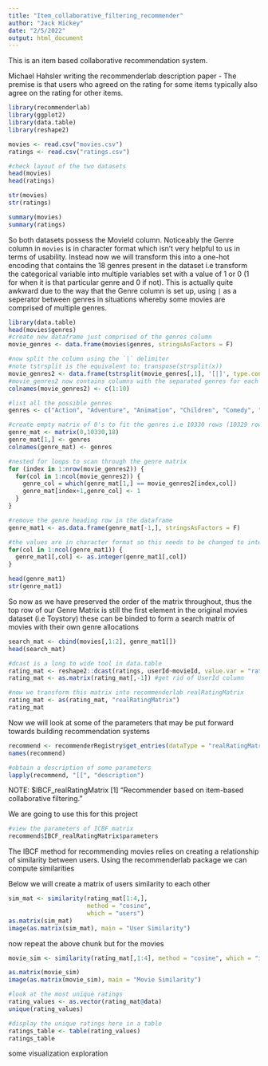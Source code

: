 ```yaml
---
title: "Item_collaborative_filtering_recommender"
author: "Jack Hickey"
date: "2/5/2022"
output: html_document
---
```


This is an item based collaborative recommendation system.

Michael Hahsler writing the recommenderlab description paper - The premise is that users who agreed on the rating for some items typically also agree on the rating for other items.
```r
library(recommenderlab)
library(ggplot2)
library(data.table)
library(reshape2)
```


```r
movies <- read.csv("movies.csv")
ratings <- read.csv("ratings.csv")

#check layout of the two datasets
head(movies)
head(ratings)

str(movies)
str(ratings)

summary(movies)
summary(ratings)
```

So both datasets possess the MovieId column.
Noticeably the Genre column in `movies` is in character format which isn't very helpful to us in terms of usability. Instead now we will transform this into a one-hot encoding that contains the 18 genres present in the dataset i.e transform the categorical variable into multiple variables set with a value of 1 or 0 (1 for when it is that particular genre and 0 if not). 
This is actually quite awkward due to the way that the Genre column is set up, using `|` as a seperator between genres in situations whereby some movies are comprised of multiple genres.

```r
library(data.table)
head(movies$genres)
#create new dataframe just comprised of the genres column
movie_genres <- data.frame(movies$genres, stringsAsFactors = F)

#now split the column using the `|` delimiter 
#note tstrsplit is the equivalent to: transpose(strsplit(x))
movie_genres2 <- data.frame(tstrsplit(movie_genres[,1], '[|]', type.convert = T), stringsAsFactors = F)
#movie_genres2 now contains columns with the separated genres for each movie, notably there are 10 so these are now labelled 1 to 10
colnames(movie_genres2) <- c(1:10)

#list all the possible genres
genres <- c("Action", "Adventure", "Animation", "Children", "Comedy", "Crime","Documentary", "Drama", "Fantasy", "Film-Noir", "Horror", "Musical", "Mystery","Romance", "Sci-Fi", "Thriller", "War", "Western")

#create empty matrix of 0's to fit the genres i.e 10330 rows (10329 rows of movies and 1 for the genre headings which will be coded in also) and 18 columns for the 18 possible genres
genre_mat <- matrix(0,10330,18)
genre_mat[1,] <- genres
colnames(genre_mat) <- genres

#nested for loops to scan through the genre matrix
for (index in 1:nrow(movie_genres2)) {
  for(col in 1:ncol(movie_genres2)) {
    genre_col = which(genre_mat[1,] == movie_genres2[index,col])
    genre_mat[index+1,genre_col] <- 1
  }
}

#remove the genre heading row in the dataframe
genre_mat1 <- as.data.frame(genre_mat[-1,], stringsAsFactors = F)

#the values are in character format so this needs to be changed to integers
for(col in 1:ncol(genre_mat1)) {
  genre_mat1[,col] <- as.integer(genre_mat1[,col])
}

head(genre_mat1)
str(genre_mat1)
```

So now as we have preserved the order of the matrix throughout, thus the top row of our Genre Matrix is still the first element in the original movies dataset (i.e Toystory) these can be binded to form a search matrix of movies with their own genre allocations
```r
search_mat <- cbind(movies[,1:2], genre_mat1[])
head(search_mat)

#dcast is a long to wide tool in data.table
rating_mat <- reshape2::dcast(ratings, userId~movieId, value.var = "rating", na.rm=F)
rating_mat <- as.matrix(rating_mat[,-1]) #get rid of UserId column

#now we transform this matrix into recommenderlab realRatingMatrix
rating_mat <- as(rating_mat, "realRatingMatrix")
rating_mat
```

Now we will look at some of the parameters that may be put forward towards building recommendation systems
```r
recommend <- recommenderRegistry$get_entries(dataType = "realRatingMatrix")
names(recommend)

#obtain a description of some parameters
lapply(recommend, "[[", "description")
```

NOTE: $IBCF_realRatingMatrix
[1] "Recommender based on item-based collaborative filtering."

We are going to use this for this project
```r
#view the parameters of ICBF matrix
recommend$IBCF_realRatingMatrix$parameters

```

The IBCF method for recommending movies relies on creating a relationship of similarity between users.
Using the recommenderlab package we can compute similarities

Below we will create a matrix of users similarity to each other
```r
sim_mat <- similarity(rating_mat[1:4,],
                      method = "cosine",
                      which = "users")
as.matrix(sim_mat)
image(as.matrix(sim_mat), main = "User Similarity")
```

now repeat the above chunk but for the movies
```r
movie_sim <- similarity(rating_mat[,1:4], method = "cosine", which = "items")

as.matrix(movie_sim)
image(as.matrix(movie_sim), main = "Movie Similarity")
```


```r
#look at the most unique ratings
rating_values <- as.vector(rating_mat@data)
unique(rating_values)

#display the unique ratings here in a table
ratings_table <- table(rating_values)
ratings_table
```

some visualization exploration
```r
```


```r
```

